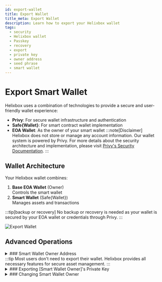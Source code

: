 ```yaml
---
id: export-wallet
title: Export Wallet
title_meta: Export Wallet
description: Learn how to export your Helixbox wallet
tags:
  - security
  - Helixbox wallet
  - Passkey
  - recovery
  - export
  - private key
  - owner address
  - seed phrase
  - smart wallet
---
```


# Export Smart Wallet



Helixbox uses a combination of technologies to provide a secure and user-friendly wallet experience:
- **Privy**: For secure wallet infrastructure and authentication
- **Safe\{Wallet\}**: For smart contract wallet implementation
- **EOA Wallet**: As the owner of your smart wallet
:::note[Disclaimer]
Helixbox does not store or manage any account information. Our wallet system is powered by Privy. 
For more details about the security architecture and implementation,
please visit [Privy's Security Documentation](https://docs.privy.io/guide/security/).
:::

## Wallet Architecture

Your Helixbox wallet combines:
1. **Base EOA Wallet** (Owner)  
   Controls the smart wallet
2. **Smart Wallet** (Safe\{Wallet\})  
   Manages assets and transactions



:::tip[backup or recovery]
No backup or recovery is needed as your wallet is secured by your EOA wallet or credentials through Privy.
:::

![Export Wallet](../assets/exprot_wallet/exprot_wallet1.png)

## Advanced Operations

<details>

<summary>
### Smart Wallet Owner Address
</summary>
:::note
follow feature only works with email or Google account login. Wallet Connect is not supported.
:::
To get your smart wallet owner address:
1. Access your account settings by clicking on your avatar in the top right corner
2. The address following your login provider is your smart wallet owner address
3. You can click the copy icon to copy the address

</details>
:::tip
Most users don't need to export their wallet. Helixbox provides all necessary features for secure asset management.
:::
<details>
<summary>
### Exporting [Smart Wallet Owner]'s Private Key 
</summary>

For advanced users who want to manage their smart wallet directly through Safe\{Wallet\}:
1. Access your account settings by clicking on your avatar in the top right corner
2. Click on "**Export Private Key**" in the menu
3. A secure modal will appear where you can:
   - View and copy your private key
   - View and copy your seed phrase

:::danger[Important!!!]
- Never share your private key or seed phrase with anyone
- Make sure you are in a secure environment before exporting
- Store your private key and seed phrase safely offline
:::
</details>

<details>
<summary>
### Changing Smart Wallet Owner
</summary>
:::caution
Changing ownership has important consequences:
- May lose access to your wallet through Helixbox
- Cannot use Helixbox features after ownership change
- Transaction history may become inaccessible
- Account recovery through Privy will no longer work
Only proceed if you fully understand the consequences.
:::

You can change your smart wallet's owner through Safe\{Wallet\}:

1. Visit [Safe\{Wallet\} App](https://app.safe.global)
2. Connect using your exported private key
3. Navigate to Settings > Owners
4. Follow Safe\{Wallet\}'s owner management process


#### Security Considerations

1. **Before Exporting**:
   - Ensure you understand the risks
   - Have a secure storage solution ready
   - Know how to use Safe\{Wallet\}

2. **After Exporting**:
   - Store private key securely
   - Never share key details
   - Consider hardware wallet storage

3. **Owner Changes**:
   - Verify new owner address carefully
   - Test access before removing old owner
   - Understand feature limitations

</details>

